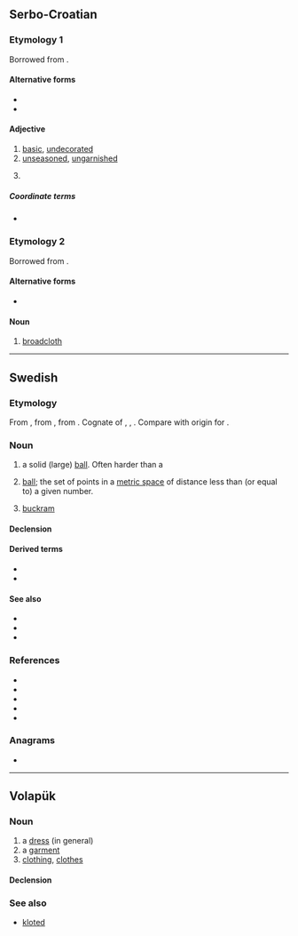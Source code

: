 ==Serbo-Croatian==

===Etymology 1===
Borrowed from {{bor|sh|de|glatt|t=smooth}}.

====Alternative forms====
* {{l|sh|klȁt}}
* {{l|sh|glȁt}}

====Adjective====
{{sh-adj|head=klȍt}} {{term-label|sh|Vojvodina}}

# [[basic]], [[undecorated]]
# [[unseasoned]], [[ungarnished]]
# {{lb|sh|knitting}} {{rfdef|sh}}

=====Coordinate terms=====
* {{sense|knitting}} {{l|sh|fr̀kēt}}

===Etymology 2===
Borrowed from {{bor|sh|en|cloth}}.

====Alternative forms====
* {{l|sh|klòta}}

====Noun====
{{sh-noun|head=klȍt|g=m}}

# [[broadcloth]]

----

==Swedish==

===Etymology===
From {{inh|sv|gmq-osw|klōt}}, from {{der|sv|gml|klôt}}, from {{der|sv|gem-pro|*klautaz}}. Cognate of {{cog|de|Kloß}}, {{cog|en|cleat}}, {{cog|nl|kloot}}. Compare with origin for {{m|sv|klut}}.

===Noun===
{{sv-noun|n}}

# a solid (large) [[ball]]. Often harder than a ''{{l|sv|boll}}''
# {{lb|sv|mathematics}} [[ball]]; the set of points in a [[metric space]] of distance less than (or equal to) a given number.
# {{lb|sv|bookbinding}} [[buckram]] {{gloss|stiff cloth used in book covers}}

====Declension====
{{sv-infl-noun-n-zero}}

====Derived terms====
* {{l|sv|bowlingklot}}
* {{l|sv|jordklot}}

====See also====
* {{l|sv|boll}}
* {{l|sv|kula}}
* {{l|sv|sfär}}

===References===
* {{R:svenska.se|saol}}
* {{R:svenska.se|so}}
* {{R:svenska.se|saob}}
* {{R:runeberg.org|svetym|0409.html klot}}
* {{R:runeberg.org|svmtsprk|1|0675.html klot}}

===Anagrams===
* {{anagrams|sv|a=klot|tolk}}

----

==Volapük==

===Noun===
{{vo-noun}}

# a [[dress]] (in general)
# a [[garment]]
# [[clothing]], [[clothes]]

====Declension====
{{vo-decl-noun}}

===See also===
* [[kloted]]